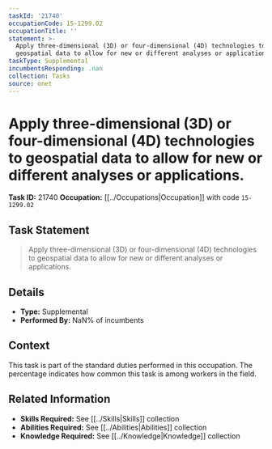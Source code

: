 ```yaml
---
taskId: '21740'
occupationCode: 15-1299.02
occupationTitle: ''
statement: >-
  Apply three-dimensional (3D) or four-dimensional (4D) technologies to
  geospatial data to allow for new or different analyses or applications.
taskType: Supplemental
incumbentsResponding: .nan
collection: Tasks
source: onet
---
```

# Apply three-dimensional (3D) or four-dimensional (4D) technologies to geospatial data to allow for new or different analyses or applications.

**Task ID:** 21740
**Occupation:** [[../Occupations|Occupation]] with code `15-1299.02`

## Task Statement

> Apply three-dimensional (3D) or four-dimensional (4D) technologies to geospatial data to allow for new or different analyses or applications.

## Details

- **Type:** Supplemental
- **Performed By:** NaN% of incumbents

## Context

This task is part of the standard duties performed in this occupation. The percentage indicates how common this task is among workers in the field.

## Related Information

- **Skills Required:** See [[../Skills|Skills]] collection
- **Abilities Required:** See [[../Abilities|Abilities]] collection
- **Knowledge Required:** See [[../Knowledge|Knowledge]] collection
